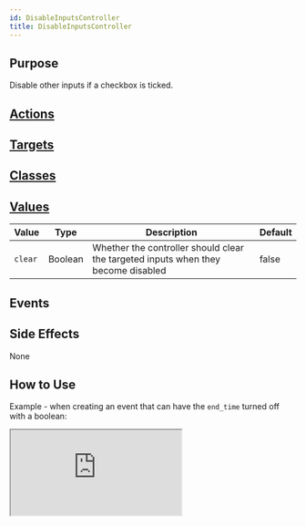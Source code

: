 ```yaml
---
id: DisableInputsController
title: DisableInputsController
---
```



## Purpose

Disable other inputs if a checkbox is ticked.


## [Actions](https://stimulus.hotwire.dev/reference/actions)


<NoActions/>

## [Targets](https://stimulus.hotwire.dev/reference/targets)


<NoTargets/>

## [Classes](https://stimulus.hotwire.dev/reference/classes)


<NoClasses/>

## [Values](https://stimulus.hotwire.dev/reference/values)

| Value | Type | Description | Default |
| --- | --- | --- | --- |
| `clear` | Boolean | Whether the controller should clear the targeted inputs when they become disabled | false |

## Events


<NoEvents/>

## Side Effects

None



## How to Use

Example - when creating an event that can have the `end_time` turned off with a boolean:

<iframe
  src="https://codesandbox.io/embed/disableinputscontroller-q1f3w?fontsize=14&hidenavigation=1&theme=dark"
  style={{width: "100%", height: "500px", border: "0", borderRadius: "4px", overflow: "hidden"}}
  sandbox="allow-forms allow-modals allow-popups allow-presentation allow-same-origin allow-scripts"
/>

# See also

[EnableInputsController](./enable_inputs_controller.mdx)
